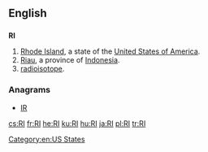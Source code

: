 {{also|ri|R.I.|ri-|rí|rì|rî|-ri}}
==English==

==={{abbreviation-old|en}}===
'''RI'''

# [[Rhode Island]], a state of the [[United States of America]].
# [[Riau]], a province of [[Indonesia]].
# [[radioisotope]].

===Anagrams===
* [[IR#English|IR]] 

[[Category:en:US States]]

[[cs:RI]]
[[fr:RI]]
[[he:RI]]
[[ku:RI]]
[[hu:RI]]
[[ja:RI]]
[[pl:RI]]
[[tr:RI]]